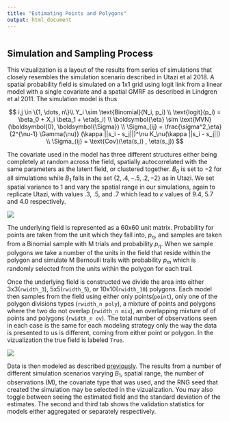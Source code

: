 ```yaml
---
title: "Estimating Points and Polygons"
output: html_document
---
```


```r
```

## Simulation and Sampling Process
This vizualization is a layout of the results from series of simulations that closely resembles the simulation scenario described in Utazi et al 2018. A spatial probability field is simulated on a 1x1 grid using logit link from a linear model with a single covariate and a spatial GMRF as described in Lindgren et al 2011. The simulation model is thus

$$
i,j \in \{1, \dots, n\}\\
Y_i \sim \text{Binomial}(N_i, p_i) \\
\text{logit}(p_i) = \beta_0 + X_i \beta_1 + \eta(s_i)  \\
\boldsymbol{\eta} \sim \text{MVN}(\boldsymbol{0}, \boldsymbol{\Sigma}) \\
\Sigma_{ij} = \frac{\sigma^2_\eta}{2^{\nu-1} \Gamma(\nu)}
    (\kappa ||s_i - s_j||)^\nu K_\nu(\kappa ||s_i - s_j||) \\
\Sigma_{ij} = \text{Cov}(\eta(s_i) , \eta(s_j))
$$

The covariate used in the model has three different structures either being completely at random across the field, spatially autocorrelated with the same parameters as the latent field, or clustered together. $B_0$ is set to $-2$ for all simulations while $B_1$ falls in the set $\{ 2, .4, -.5, .2, -2 \}$ as in Utazi. We set spatial variance to $1$ and vary the spatial range in our simulations, again to replicate Utazi, with values $.3$, $.5$, and $.7$ which lead to $\kappa$ values of $9.4$, $5.7$ and $4.0$ respectively.

![](https://i.imgur.com/pd2uQZs.png)

The underlying field is represented as a 60x60 unit matrix. Probability for points are taken from the unit which they fall into, $p_{\eta}$, and samples are taken from a Binomial sample with M trials and probability $p_{\eta}$. When we sample polygons we take a number of the units in the field that reside within the polygon and simulate M Bernoulli trails with probability $p_m$ which is randomly selected from the units within the polygon for each trail.

Once the underlying field is constructed we divide the area into either 3x3(`rwidth_3`), 5x5(`rwidth_5`), or 10x10(`rwidth_10`) polygons. Each model then samples from the field using either only points(`point`), only one of the polygon divisions types (`rwidth_n poly`), a mixture of points and polygons where the two do not overlap (`rwidth_n mix`), an overlapping mixture of of points and polygons (`rwidth_n ov`). The total number of observations seen in each case is the same for each modeling strategy only the way the data is presented to us is different, coming from either point or polygon. In the vizualization the true field is labeled `True`.

![](https://journals.sagepub.com/na101/home/literatum/publisher/sage/journals/content/smma/0/smma.ahead-of-print/0962280218797362/20180927/images/medium/10.1177_0962280218797362-fig2.gif)

Data is then modeled as described [previously](https://nmmarquez.twilightparadox.com/AreaProbability.html). The results from a number of different simulation scenarios varying $B_1$, spatial range, the number of observations (M), the covariate type that was used, and the RNG seed that created the simulation may be selected in the vizualization. You may also toggle between seeing the estimated field and the standard deviation of the estimates. The second and third tab shows the validation statistics for models either aggregated or separately respectively.
